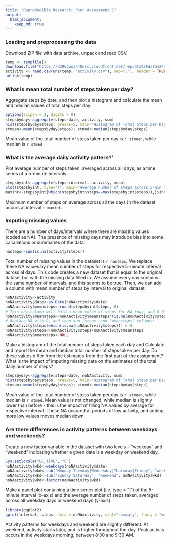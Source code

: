 ```yaml
---
title: "Reproducible Research: Peer Assessment 1"
output: 
  html_document:
    keep_md: true
---
```


### Loading and preprocessing the data
Download ZIP file with data archive, unpack and read CSV.
```r
temp <- tempfile()
download.file("https://d396qusza40orc.cloudfront.net/repdata%2Fdata%2Factivity.zip", method="curl", temp)
activity <- read.csv(unz(temp, "activity.csv"), sep=",",  header = TRUE, stringsAsFactors=FALSE)
unlink(temp)
```

### What is mean total number of steps taken per day?
Aggregate steps by date, and then plot a histogram and calculate the mean and median values of total steps per day:
```r
options(scipen = 2, digits = 0)
stepsbyday<-aggregate(steps~date, activity, sum)
hist(stepsbyday$steps, breaks=5, main="Histogram of Total Steps per Day", xlab="Total Steps")
stmean<-mean(stepsbyday$steps); stmed<-median(stepsbyday$steps)
```
Mean value of the total number of steps taken per day is `r stmean`, while median is `r stmed`

### What is the average daily activity pattern?'
Plot average number of steps taken, averaged across all days, as a time series of a 5-minute intervals:

```r
stepsbyint<-aggregate(steps~interval, activity, mean)
plot(stepsbyint, type="l", main="Average number of steps across 5-min intervals")
maxint<-stepsbyint[which(stepsbyint$steps==max(stepsbyint$steps)),]$interval
```
Maximum number of steps on average across all the days in the dataset occurs at interval `r maxint`.

### Imputing missing values
There are a number of days/intervals where there are missing values (coded as NA). The presence of missing days may introduce bias into some calculations or summaries of the data.

``` r
nasteps<-sum(is.na(activity$steps))
```
Total number of missing values in the dataset is `r nasteps`. We replace these NA values by mean number of steps for respective 5-minute interval across al days. This code creates a new dataset that is equal to the original dataset but with the missing data filled in. We assume every day contains the same number of intervals, and this seems to be true. Then, we can add a column with mean number of steps by interval to original dataset.
```r
noNAactivity<-activity
noNAactivity$date<-as.Date(noNAactivity$date)
noNAactivity$meansteps<-round(stepsbyint$steps, 0)
# This new column will hold a mean value of steps for NA rows, and 0 for the rest of rows:
noNAactivity$meansteps<-noNAactivity$meansteps*(is.na(noNAactivity$steps))
# Replace NA with 0, and then sum 'steps' and 'meansteps' columns:
noNAactivity$steps[which(is.na(noNAactivity$steps))] <-0
noNAactivity$steps<-noNAactivity$steps+noNAactivity$meansteps
noNAactivity$meansteps<-NULL
```

Make a histogram of the total number of steps taken each day and Calculate and report the mean and median total number of steps taken per day. Do these values differ from the estimates from the first part of the assignment? What is the impact of imputing missing data on the estimates of the total daily number of steps?

```r
stepsbyday<-aggregate(steps~date, noNAactivity, sum)
hist(stepsbyday$steps, breaks=5, main="Histogram of Total Steps per Day (NA filled)", xlab="Total Steps")
stmean<-mean(stepsbyday$steps); stmed<-median(stepsbyday$steps)
```
Mean value of the total number of steps taken per day is `r stmean`, while median is `r stmed`. Mean value is not changed, while median is slightly lower than before - this is the impact of filling NA values by average for respective interval. These NA occured at periods of low activity, and adding more low values moves median down.

### Are there differences in activity patterns between weekdays and weekends?
Create a new factor variable in the dataset with two levels – “weekday” and “weekend” indicating whether a given date is a weekday or weekend day.

```r
Sys.setlocale("LC_TIME", "C")
noNAactivity$wkd<-weekdays(noNAactivity$date)
noNAactivity$wkd<-sub("Monday|Tuesday|Wednesday|Thursday|Friday", "weekday", noNAactivity$wkd)
noNAactivity$wkd<-sub("Sunday|Saturday", "weekend", noNAactivity$wkd)
noNAactivity$wkd<-factor(noNAactivity$wkd)
```

Make a panel plot containing a time series plot (i.e. type = "l") of the 5-minute interval (x-axis) and the average number of steps taken, averaged across all weekday days or weekend days (y-axis).
```r
library(ggplot2)
qplot(interval, steps, data = noNAactivity, stat="summary", fun.y = "mean", geom="line", color=wkd, ylab="Average number of steps", main="Average number of steps across 5-min intervals")+facet_wrap(~wkd, nrow=2)
```
  
Activity patterns for weekdays and weekend are slightly different. At weekend, activity starts later, and is higher throughout the day. Peak activity occurs in the weekdays morning, between 8:30 and 9:30 AM.
